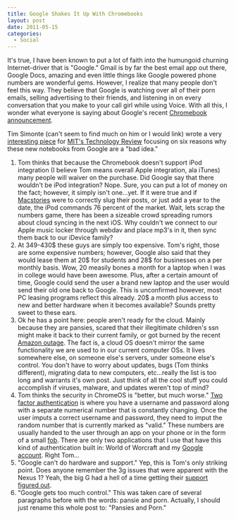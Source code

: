 ```yaml
---
title: Google Shakes It Up With Chromebooks
layout: post
date: 2011-05-15
categories:
  - Social
---
```


It's true, I have been known to put a lot of faith into the humungoid churning
Internet-driver that is "Google." Gmail is by far the best email app out there,
Google Docs, amazing and even little things like Google powered phone numbers
are wonderful gems. However, I realize that many people don't feel this way.
They believe that Google is watching over all of their porn emails, selling
advertising to their friends, and listening in on every conversation that you
make to your call girl while using Voice. With all this, I wonder what everyone
is saying about Google's recent [Chromebook
announcement](http://www.google.com/chromebook/).

Tim Simonte (can't seem to find much on him or I would link) wrote a very
[interesting piece](http://www.technologyreview.com/blog/editors/26756/) for
[MIT's Technology Review](http://www.technologyreview.com/) focusing on six
reasons why these new notebooks from Google are a "bad idea."

1. Tom thinks that because the Chromebook doesn't support iPod integration (I
	 believe Tom means overall Apple integration, ala iTunes) many people will
	 waiver on the purchase. Did Google say that there wouldn't be iPod
	 integration? Nope. Sure, you can put a lot of money on the fact; however, it
	 simply isn't one...yet. If it were true and if
	 [Macstories](http://www.macstories.net/news/the-ipod-is-still-strong-grips-76-percent-of-market/)
	 were to correctly slug their posts, or just add a year to the date, the iPod
	 commands 76 percent of the market. Wait, lets scrap the numbers game, there
	 has been a sizeable crowd spreading rumors about cloud syncing in the next
	 iOS. Why couldn't we connect to our Apple music locker through webdav and
	 place mp3's in it, then sync them back to our iDevice family?
2. At 349-430$ these guys are simply too expensive. Tom's right, those are some
	 expensive numbers; however, Google also said that they would lease them at
	 20$ for students and 28$ for businesses on a per monthly basis. Wow, 20
	 measily bones a month for a laptop when I was in college would have been
	 awesome. Plus, after a certain amount of time, Google could send the user a
	 brand new laptop and the user would send their old one back to Google. This
	 is unconfirmed however, most PC leasing programs reflect this already. 20$ a
	 month plus access to new and better hardware when it becomes available?
	 Sounds pretty sweet to these ears.
3. Ok he has a point here: people aren't ready for the cloud. Mainly because
	 they are pansies, scared that their illegitimate children's ssn might make
	 it back to their current family, or got burned by the recent [Amazon
	 outage](http://www.computerworld.com/s/article/9216098/Amazon_outage_sparks_frustration_doubts_about_cloud).
	 The fact is, a cloud OS doesn't mirror the same functionality we are used to
	 in our current computer OSs. It lives somewhere else, on someone else's
	 servers, under someone else's control. You don't have to worry about
	 updates, bugs (Tom thinks different), migrating data to new computers,
	 etc...really the list is too long and warrants it's own post. Just think of
	 all the cool stuff you could accomplish if viruses, malware, and updates
	 weren't top of mind?
4. Tom thinks the security in ChromeOS is "better, but much worse." [Two factor
	 authentication](http://en.wikipedia.org/wiki/Two-factor_authentication) is
	 where you have a username and password along with a separate numerical
	 number that is constantly changing. Once the user imputs a correct username
	 and password, they need to imput the random number that is currently marked
	 as "valid." These numbers are usually handed to the user through an app on
	 your phone or in the form of a small
	 [fob](http://en.wikipedia.org/wiki/Key_fob). There are only two applications
	 that I use that have this kind of authentication built in: World of Worcraft
	 and my [Google
	 account](http://googleblog.blogspot.com/2011/02/advanced-sign-in-security-for-your.html).
	 Right Tom...
5. "Google can't do hardware and support." Yep, this is Tom's only striking
	 point. Does anyone remember the 3g issues that were apparent with the Nexus
	 1? Yeah, the big G had a hell of a time getting their [support figured
	 out](http://mashable.com/2010/01/09/google-nexus-one-support-forums/).
6. "Google gets too much control." This was taken care of several paragraphs
	 before with the words: pansie and porn. Actually, I should just rename this
	 whole post to: "Pansies and Porn."
